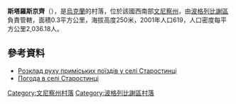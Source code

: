 {{coord|49|34|1|N|29|13|41|E|scale:30000|display=title}}

'''斯塔羅斯京齊'''（{{lang-uk|Старостинці}}），是[[烏克蘭|烏克蘭]]的村落，位於該國西南部[[文尼察州|文尼察州]]，由[[波格列比謝區|波格列比謝區]]負責管轄，面積0.3平方公里，海拔高度250米，2001年人口619，人口密度每平方公里2,036.18人。

==參考資料==
* [http://swrailway.gov.ua/timetable/eltrain/?sid=717&lng= Розклад руху приміських поїздів у селі Старостинці] {{Wayback|url=http://swrailway.gov.ua/timetable/eltrain/?sid=717&lng= |date=20180103064613 }}
* [http://weather.in.ua/ua/vinnickaja/25062 Погода в селі Старостинці] {{Wayback|url=http://weather.in.ua/ua/vinnickaja/25062 |date=20160305093648 }}

[[Category:文尼察州村落|Category:文尼察州村落]]
[[Category:波格列比謝區村落|Category:波格列比謝區村落]]


{{Vinnytsia-geo-stub}}